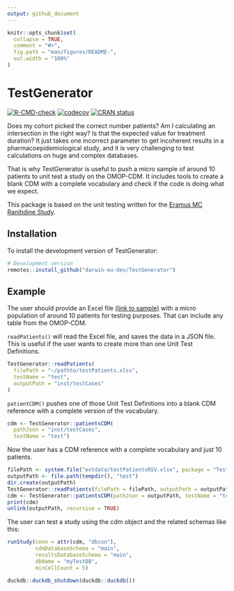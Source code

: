 ```yaml
---
output: github_document
---
```


<!-- README.md is generated from README.Rmd. Please edit that file -->

```r
knitr::opts_chunk$set(
  collapse = TRUE,
  comment = "#>",
  fig.path = "man/figures/README-",
  out.width = "100%"
)
```

# TestGenerator

<!-- badges: start -->
[![R-CMD-check](https://github.com/darwin-eu-dev/TestGenerator/actions/workflows/R-CMD-check.yaml/badge.svg)](https://github.com/darwin-eu-dev/TestGenerator/actions/workflows/R-CMD-check.yaml)
[![codecov](https://codecov.io/github/darwin-eu-dev/TestGenerator/branch/main/graph/badge.svg)](https://app.codecov.io/github/darwin-eu-dev/TestGenerator?branch=main)
[![CRAN status](https://www.r-pkg.org/badges/version/TestGenerator)](https://CRAN.R-project.org/package=TestGenerator)
<!-- badges: end -->

Does my cohort picked the correct number patients? Am I calculating an intersection in the right way? Is that the expected value for treatment duration? It just takes one incorrect parameter to get incoherent results in a pharmacoepidemiological study, and it is very challenging to test calculations on huge and complex databases. 

That is why TestGenerator is useful to push a micro sample of around 10 patients to unit test a study on the OMOP-CDM. It includes tools to create a blank CDM with a complete vocabulary and check if the code is doing what we expect. 

This package is based on the unit testing written for the [Eramus MC Ranitidine Study](https://github.com/mi-erasmusmc/RanitidineStudy/blob/master/unitTesting_README.md).

## Installation

To install the development version of TestGenerator:

```r
# Development version
remotes::install_github("darwin-eu-dev/TestGenerator")
```

## Example

The user should provide an Excel file [(link to sample)](https://github.com/darwin-eu-dev/TestGenerator/raw/main/inst/extdata/testPatientsRSV.xlsx) with a micro population of around 10 patients for testing purposes. That can include any table from the OMOP-CDM. 

`readPatients()` will read the Excel file, and saves the data in a JSON file. This is useful if the user wants to create more than one Unit Test Definitions. 

```r
TestGenerator::readPatients(
  filePath = "~/pathto/testPatients.xlsx",
  testName = "test",
  outputPath = "inst/testCases"
)

```

`patientCDM()` pushes one of those Unit Test Definitions into a blank CDM reference with a complete version of the vocabulary.

```r
cdm <- TestGenerator::patientsCDM(
  pathJson = "inst/testCases", 
  testName = "test")

```

Now the user has a CDM reference with a complete vocabulary and just 10 patients.

```r
filePath <- system.file("extdata/testPatientsRSV.xlsx", package = "TestGenerator")
outputPath <- file.path(tempdir(), "test")
dir.create(outputPath)
TestGenerator::readPatients(filePath = filePath, outputPath = outputPath)
cdm <- TestGenerator::patientsCDM(pathJson = outputPath, testName = "test")
print(cdm)
unlink(outputPath, recursive = TRUE)
```

The user can test a study using the cdm object and the related schemas like this: 
```r
runStudy(conn = attr(cdm, "dbcon"),
         cdmDatabaseSchema = "main",
         resultsDatabaseSchema = "main",
         dbName = "myTestDB",
         minCellCount = 5)
```

```r
duckdb::duckdb_shutdown(duckdb::duckdb())
```
